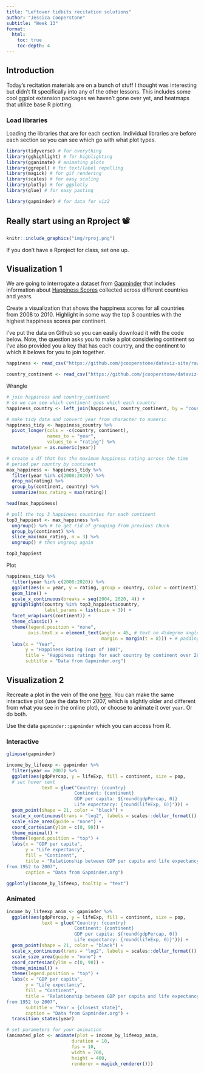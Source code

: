 ```yaml
---
title: "Leftover tidbits recitation solutions"
author: "Jessica Cooperstone"
subtitle: "Week 13"
format:
  html:
    toc: true
    toc-depth: 4
---
```


## Introduction

Today's recitation materials are on a bunch of stuff I thought was interesting but didn't fit specifically into any of the other lessons. This includes some cool ggplot extension packages we haven't gone over yet, and heatmaps that utilize base R plotting.

### Load libraries
Loading the libraries that are for each section. Individual libraries are before each section so you can see which go with what plot types.
```r
library(tidyverse) # for everything
library(gghighlight) # for highlighting
library(gganimate) # animating plots
library(ggrepel) # for text/label repelling
library(magick) # for gif rendering
library(scales) # for easy scaling
library(plotly) # for ggplotly
library(glue) # for easy pasting

library(gapminder) # for data for viz2
```


## Really start using an Rproject 📽️

```r
knitr::include_graphics("img/rproj.png")
```

If you don't have a Rproject for class, set one up.

## Visualization 1
We are going to interrogate a  dataset from [Gapminder](https://www.gapminder.org/) that includes information about [Happiness Scores](http://gapm.io/dhapiscore_whr) collected across different countries and years. 

Create a visualization that shows the happiness scores for all countries from 2008 to 2010. Highlight in some way the top 3 countries with the highest happiness scores per continent.

I've put the data on Github so you can easily download it with the code below. Note, the question asks you to make a plot considering continent so I've also provided you a key that has each country, and the continent to which it belows for you to join together.

```r
happiness <- read_csv("https://github.com/jcooperstone/dataviz-site/raw/master/4_12_leftovers/data/hapiscore_whr.csv")

country_continent <- read_csv("https://github.com/jcooperstone/dataviz-site/raw/master/4_12_leftovers/data/country_continent.csv")
```

Wrangle
```r
# join happiness and country_continent 
# so we can see which continent goes which each country 
happiness_country <- left_join(happiness, country_continent, by = "country")

# make tidy data and convert year from character to numeric
happiness_tidy <- happiness_country %>%
  pivot_longer(cols = -c(country, continent),
               names_to = "year",
               values_to = "rating") %>%
  mutate(year = as.numeric(year))
```

```r
# create a df that has the maximum happiness rating across the time 
# period per country by continent
max_happiness <- happiness_tidy %>%
  filter(year %in% c(2008:2020)) %>%
  drop_na(rating) %>%
  group_by(continent, country) %>%
  summarize(max_rating = max(rating)) 

head(max_happiness)
```

```r
# pull the top 3 happiness countries for each continent
top3_happiest <- max_happiness %>%
  ungroup() %>% # to get rid of grouping from previous chunk
  group_by(continent) %>%
  slice_max(max_rating, n = 3) %>%
  ungroup() # then ungroup again

top3_happiest
```

Plot
```r
happiness_tidy %>%
  filter(year %in% c(2008:2020)) %>%
  ggplot(aes(x = year, y = rating, group = country, color = continent)) +
  geom_line() +
  scale_x_continuous(breaks = seq(2004, 2020, 4)) +
  gghighlight(country %in% top3_happiest$country,
              label_params = list(size = 3)) +
  facet_wrap(vars(continent)) +
  theme_classic() +
  theme(legend.position = "none",
        axis.text.x = element_text(angle = 45, # text on 45degree angle 
                                   margin = margin(t = 8))) + # padding on axis text
  labs(x = "Year",
       y = "Happiness Rating (out of 100)",
       title = "Happiness ratings for each country by continent over 2008 to 2020",
       subtitle = "Data from Gapminder.org")
```

## Visualization 2
Recreate a plot in the vein of the one [here](https://www.gapminder.org/tools/#$chart-type=bubbles&url=v1). You can make the same interactive plot (use the data from 2007, which is slightly older and different from what you see in the online plot), or choose to animate it over `year`. Or do both.

Use the data `gapminder::gapminder` which you can access from R.

### Interactive
```r
glimpse(gapminder)

income_by_lifeexp <- gapminder %>%
  filter(year == 2007) %>%
  ggplot(aes(gdpPercap, y = lifeExp, fill = continent, size = pop,
  # set hover text           
             text = glue("Country: {country}
                         Continent: {continent}
                         GDP per capita: ${round(gdpPercap, 0)}
                         Life expectancy: {round(lifeExp, 0)}"))) +
  geom_point(shape = 21, color = "black") +
  scale_x_continuous(trans = "log2", labels = scales::dollar_format()) +
  scale_size_area(guide = "none") +
  coord_cartesian(ylim = c(0, 90)) +
  theme_minimal() +
  theme(legend.position = "top") +
  labs(x = "GDP per capita",
       y = "Life expectancy",
       fill = "Continent",
       title = "Relationship between GDP per capita and life expectancy 
from 1952 to 2007",
       caption = "Data from Gapminder.org")

ggplotly(income_by_lifeexp, tooltip = "text")
```

### Animated
```r
income_by_lifeexp_anim <- gapminder %>%
  ggplot(aes(gdpPercap, y = lifeExp, fill = continent, size = pop,
             text = glue("Country: {country}
                         Continent: {continent}
                         GDP per capita: ${round(gdpPercap, 0)}
                         Life expectancy: {round(lifeExp, 0)}"))) +
  geom_point(shape = 21, color = "black") +
  scale_x_continuous(trans = "log2", labels = scales::dollar_format()) +
  scale_size_area(guide = "none") +
  coord_cartesian(ylim = c(0, 90)) +
  theme_minimal() +
  theme(legend.position = "top") +
  labs(x = "GDP per capita",
       y = "Life expectancy",
       fill = "Continent",
       title = "Relationship between GDP per capita and life expectancy 
from 1952 to 2007",
       subtitle = "Year = {closest_state}",
       caption = "Data from Gapminder.org") +
  transition_states(year)

# set parameters for your animation
(animated_plot <- animate(plot = income_by_lifeexp_anim, 
                        duration = 10, 
                        fps = 10, 
                        width = 700, 
                        height = 400,
                        renderer = magick_renderer()))
```


